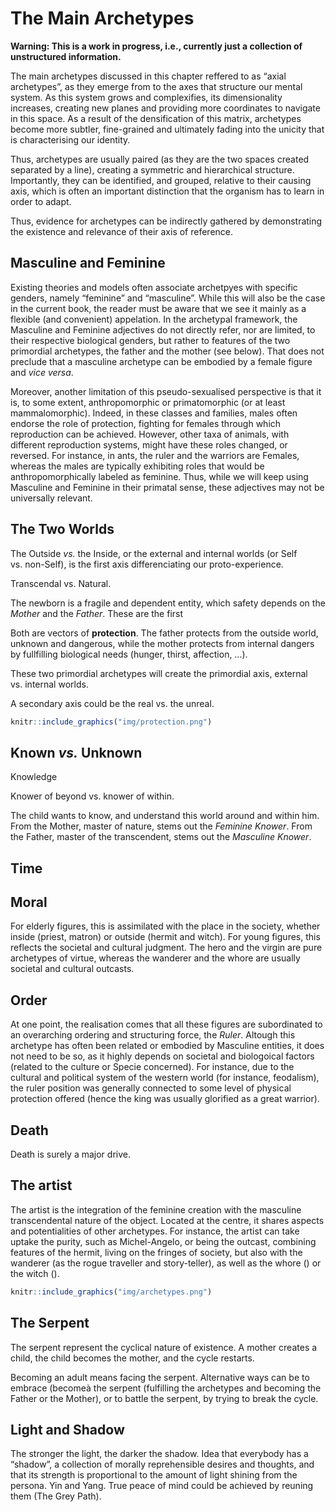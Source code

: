 # The Main Archetypes

**Warning: This is a work in progress, i.e., currently just a collection of unstructured information.**


The main archetypes discussed in this chapter reffered to as "axial archetypes", as they emerge from to the axes that structure our mental system. As this system grows and complexifies, its dimensionality increases, creating new planes and providing more coordinates to navigate in this space. As a result of the densification of this matrix, archetypes become more subtler, fine-grained and ultimately fading into the unicity that is characterising our identity.

Thus, archetypes are usually paired (as they are the two spaces created separated by a line), creating a symmetric and hierarchical structure. Importantly, they can be identified, and grouped, relative to their causing axis, which is often an important distinction that the organism has to learn in order to adapt.

Thus, evidence for archetypes can be indirectly gathered by demonstrating the existence and relevance of their axis of reference. 


## Masculine and Feminine

Existing theories and models often associate archetpyes with specific genders, namely "feminine" and "masculine". While this will also be the case in the current book, the reader must be aware that we see it mainly as a flexible (and convenient) appelation. In the archetypal framework, the Masculine and Feminine adjectives do not directly refer, nor are limited, to their respective biological genders, but rather to features of the two primordial archetypes, the father and the mother (see below). That does not preclude that a masculine archetype can be embodied by a female figure and *vice versa*.

Moreover, another limitation of this pseudo-sexualised perspective is that it is, to some extent, anthropomorphic or primatomorphic (or at least mammalomorphic). Indeed, in these classes and families, males often endorse the role of protection, fighting for females through which reproduction can be achieved. However, other taxa of animals, with different reproduction systems, might have these roles changed, or reversed. For instance, in ants, the ruler and the warriors are Females, whereas the males are typically exhibiting roles that would be anthropomorphically labeled as feminine. Thus, while we will keep using Masculine and Feminine in their primatal sense, these adjectives may not be universally relevant.


## The Two Worlds

The Outside *vs.* the Inside, or the external and internal worlds (or Self vs. non-Self), is the first axis differenciating our proto-experience.

Transcendal vs. Natural.

The newborn is a fragile and dependent entity, which safety depends on the *Mother* and the *Father*. These are the first 

Both are vectors of **protection**. The father protects from the outside world, unknown and dangerous, while the mother protects from internal dangers by fullfilling biological needs (hunger, thirst, affection, ...).

These two primordial archetypes will create the primordial axis, external vs. internal worlds.

A secondary axis could be the real vs. the unreal.

<!-- need and goal, the mother needs protection and achieves creation (by being turned toward the internal) , the father achieves protection and goes toward the external unknown. image of the two serpents, one facing the outside as a ring of protection, the other facing the inside -->

<!-- wo fundamental archetypes: Father and Mother. Protection and Creation. Two derivatives, the Guide (the sage, male basis with the role of guiding and teaching knowledge) and the Guidess (the witch, the temptress, guiding and teaching material knowledge).  -->

<!-- mother est aussi le matériel, le temporel, c'est la nature. hence mother nature as one of the earliest divinity. father est le divin, l'éternel, le transcendant. hence dieux qui a souvent une figure masculine.  -->

```r
knitr::include_graphics("img/protection.png")
```


## Known *vs.* Unknown

Knowledge

Knower of beyond vs. knower of within.

The child wants to know, and understand this world around and within him. From the Mother, master of nature, stems out the *Feminine Knower*. From the Father, master of the transcendent, stems out the *Masculine Knower*.


## Time



## Moral

For elderly figures, this is assimilated with the place in the society, whether inside (priest, matron) or outside (hermit and witch). For young figures, this reflects the societal and cultural judgment. The hero and the virgin are pure archetypes of virtue, whereas the wanderer and the whore are usually societal and cultural outcasts.




## Order

At one point, the realisation comes that all these figures are subordinated to an overarching ordering and structuring force, the *Ruler*. Altough this archetype has often been related or embodied by Masculine entities, it does not need to be so, as it highly depends on societal and biologoical factors (related to the culture or Specie concerned). For instance, due to the cultural and political system of the western world (for instance, feodalism), the ruler position was generally connected to some level of physical protection offered (hence the king was usually glorified as a great warrior).


## Death

Death is surely a major drive.

## The artist

The artist is the integration of the feminine creation with the masculine transcendental nature of the object. Located at the centre, it shares aspects and potentialities of other archetypes. For instance, the artist can take uptake the purity, such as Michel-Angelo, or being the outcast, combining features of the hermit, living on the fringes of society, but also with the wanderer (as the rogue traveller and story-teller), as well as the whore () or the witch ().


```r
knitr::include_graphics("img/archetypes.png")
```

## The Serpent

The serpent represent the cyclical nature of existence. A mother creates a child, the child becomes the mother, and the cycle restarts.

Becoming an adult means facing the serpent. Alternative ways can be to embrace (becomeà the serpent (fulfilling the archetypes and becoming the Father or the Mother), or to battle the serpent, by trying to break the cycle.


## Light and Shadow

The stronger the light, the darker the shadow.
Idea that everybody has a "shadow", a collection of morally reprehensible desires and thoughts, and that its strength is proportional to the amount of light shining from the persona. Yin and Yang. True peace of mind could be achieved by reuning them (The Grey Path).


